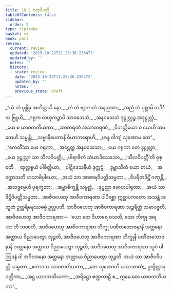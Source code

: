 ```yaml
---
title: 10.2 စတုဝိပတ္တိ
tableOfContents: false
sidebar:
  order: 2
type: tipitaka
basket: vi
book: pari
review:
  current: review
  updated: '2025-10-22T11:23:36.235472'
  updated_by: ''
  notes: ''
  history:
  - state: review
    date: '2025-10-22T11:23:36.235472'
    updated_by: ''
    notes: ''
    previous_state: draft
---
```



<ReviewStatus review={frontmatter.review} showDetails={true} />

<HypothesisAnnotation frontmatter={frontmatter} />

<DynamicBreadcrumb />

<Division number="336" book="pari" e="ch" v="5" p="257">

<Paragraph number="1641" type="verses" book="pari">
_“ယံ တံ ပုစ္ဆိမှ အကိတ္တယိ နော,_  
_တံ တံ ဗျာကတံ အနညထာ;_  
_အညံ တံ ပုစ္ဆာမိ တဒိင်္ဃ ဗြူဟိ,_  
_ဂရုက လဟုကဉ္စာပိ သာဝသေသံ;_  
_အနဝသေသံ ဒုဋ္ဌုလ္လဉ္စ အဒုဋ္ဌုလ္လံ,_  
_ယေ စ ယာဝတတိယကာ._  

</Paragraph>

<Paragraph number="1642" type="verses" book="pari">
_သာဓာရဏံ အသာဓာရဏံ,_  
_ဝိဘတ္တိယော စ ယေဟိ သမထေဟိ သမ္မန္တိ;_  
_သဗ္ဗာနိပေတာနိ ဝိယာကရောဟိ,_  
_ဟန္ဒ ဝါကျံ သုဏောမ တေ”._  

</Paragraph>

<Paragraph number="1643" type="verses" book="pari">
_“ဧကတိံသာ ယေ ဂရုကာ,_  
_အဋ္ဌေတ္ထ အနဝသေသာ;_  
_ယေ ဂရုကာ တေ ဒုဋ္ဌုလ္လာ,_  
_ယေ ဒုဋ္ဌုလ္လာ သာ သီလဝိပတ္တိ;_  
_ပါရာဇိကံ သံဃာဒိသေသော,_  
_‘သီလဝိပတ္တီ’တိ ဝုစ္စတိ._  

</Paragraph>

<Paragraph number="1644" type="verses" book="pari">
_ထုလ္လစ္စယံ ပါစိတ္တိယာ,_  
_ပါဋိဒေသနီယံ ဒုက္ကဋံ;_  
_ဒုဗ္ဘာသိတံ ယော စာယံ,_  
_အက္ကောသတိ ဟသာဓိပ္ပါယော;_  
_အယံ သာ အာစာရဝိပတ္တိသမ္မတာ._  

</Paragraph>

<Paragraph number="1645" type="verses" book="pari">
_ဝိပရီတဒိဋ္ဌိံ ဂဏှန္တိ,_  
_အသဒ္ဓမ္မေဟိ ပုရက္ခတာ;_  
_အဗ္ဘာစိက္ခန္တိ သမ္ဗုဒ္ဓံ,_  
_ဒုပ္ပညာ မောဟပါရုတာ;_  
_အယံ သာ ဒိဋ္ဌိဝိပတ္တိသမ္မတာ._  

</Paragraph>

<Paragraph number="1646" book="pari">
အာဇီဝဟေတု အာဇီဝကာရဏာ ပါပိစ္ဆော ဣစ္ဆာပကတော အသန္တံ အဘူတံ ဥတ္တရိမနုဿဓမ္မံ ဥလ္လပတိ, အာဇီဝဟေတု အာဇီဝကာရဏာ သဉ္စရိတ္တံ သမာပဇ္ဇတိ, အာဇီဝဟေတု အာဇီဝကာရဏာ—  ‘ယော တေ ဝိဟာရေ ဝသတိ, သော ဘိက္ခု အရဟာ’တိ ဘဏတိ, အာဇီဝဟေတု အာဇီဝကာရဏာ ဘိက္ခု ပဏီတဘောဇနာနိ အတ္တနော အတ္ထာယ ဝိညာပေတွာ ဘုဉ္ဇတိ, အာဇီဝဟေတု အာဇီဝကာရဏာ ဘိက္ခုနီ ပဏီတဘောဇနာနိ အတ္တနော အတ္ထာယ ဝိညာပေတွာ ဘုဉ္ဇတိ, အာဇီဝဟေတု အာဇီဝကာရဏာ သူပံ ဝါ ဩဒနံ ဝါ အဂိလာနော အတ္တနော အတ္ထာယ ဝိညာပေတွာ ဘုဉ္ဇတိ. အယံ သာ အာဇီဝဝိပတ္တိ သမ္မတာ.
</Paragraph>

<Paragraph number="1647" book="pari">
_ဧကာဒသ ယာဝတတိယကာ,_  
_တေ သုဏောဟိ ယထာတထံ;_  
ဥက္ခိတ္တာနုဝတ္တိကာ,_  
_အဋ္ဌ ယာဝတတိယကာ;_  
_အရိဋ္ဌော စဏ္ဍကာဠီ စ,_  
ဣမေ တေ ယာဝတတိယကာ”._
</Paragraph>
</Division>